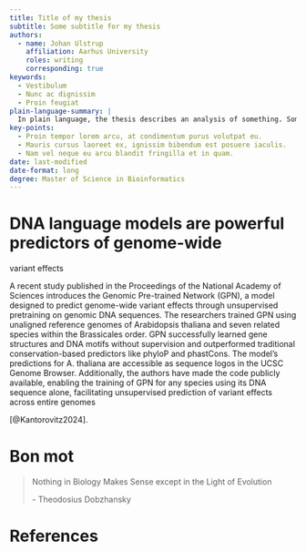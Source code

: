 ```yaml
---
title: Title of my thesis
subtitle: Some subtitle for my thesis
authors:
  - name: Johan Ulstrup
    affiliation: Aarhus University
    roles: writing
    corresponding: true
keywords:
  - Vestibulum
  - Nunc ac dignissim 
  - Proin feugiat 
plain-language-summary: |
  In plain language, the thesis describes an analysis of something. Somethings was not previously know. I found something and was able to conclude something. The perspectives of this result is something.
key-points:
  - Proin tempor lorem arcu, at condimentum purus volutpat eu. 
  - Mauris cursus laoreet ex, ignissim bibendum est posuere iaculis.
  - Nam vel neque eu arcu blandit fringilla et in quam.
date: last-modified
date-format: long
degree: Master of Science in Bioinformatics
---
```


# DNA language models are powerful predictors of genome-wide
variant effects

A recent study published in the Proceedings of the National Academy of Sciences introduces the Genomic Pre-trained Network (GPN), a model designed to predict genome-wide variant effects through unsupervised pretraining on genomic DNA sequences. The researchers trained GPN using unaligned reference genomes of Arabidopsis thaliana and seven related species within the Brassicales order. GPN successfully learned gene structures and DNA motifs without supervision and outperformed traditional conservation-based predictors like phyloP and phastCons. The model's predictions for A. thaliana are accessible as sequence logos in the UCSC Genome Browser. Additionally, the authors have made the code publicly available, enabling the training of GPN for any species using its DNA sequence alone, facilitating unsupervised prediction of variant effects across entire genomes

[@Kantorovitz2024]. 



# Bon mot

> Nothing in Biology Makes Sense except in the Light of Evolution
>
> \- Theodosius Dobzhansky


# References

::: {#refs}
:::

